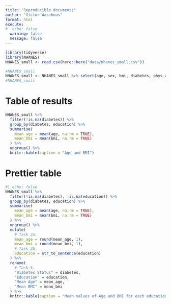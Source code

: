 ```yaml
---
title: "Reproducible documents"
author: "Victor Wasehuus"
format: html
execute:
#  echo: false
  warning: false
  message: false
---
```


```r
library(tidyverse)
library(NHANES)
NHANES_small <- read.csv(here::here("data/nhanes_small.csv"))
```

```r
#NHANES_small
NHANES_small <- NHANES_small %>% select(age, sex, bmi, diabetes, phys_active, bp_sys_ave, bp_dia_ave, education)
#NHANES_small
```

# Table of results
```r
NHANES_small %>%
  filter(!is.na(diabetes)) %>%
  group_by(diabetes, education) %>%
  summarise(
    mean_age = mean(age, na.rm = TRUE),
    mean_bmi = mean(bmi, na.rm = TRUE)
  ) %>%
  ungroup() %>%
  knitr::kable(caption = "Age and BMI")
```
# Prettier table
```r
#| echo: false
NHANES_small %>%
  filter(!is.na(diabetes), !is.na(education)) %>%
  group_by(diabetes, education) %>%
  summarise(
    mean_age = mean(age, na.rm = TRUE),
    mean_bmi = mean(bmi, na.rm = TRUE)
  ) %>%
  ungroup() %>%
  mutate(
    # Task 2a.
    mean_age = round(mean_age, 1),
    mean_bmi = round(mean_bmi, 1),
    # Task 2b.
    education = str_to_sentence(education)
  ) %>% 
  rename(
    # Task 3.
    "Diabetes Status" = diabetes,
    "Education" = education,
    "Mean Age" = mean_age,
    "Mean BMI" = mean_bmi
  ) %>% 
  knitr::kable(caption = "Mean values of Age and BMI for each education and diabetes status.")
```

